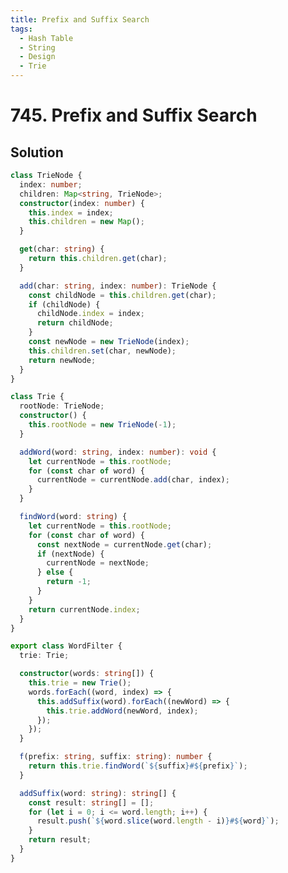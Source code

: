 ```yaml
---
title: Prefix and Suffix Search
tags:
  - Hash Table
  - String
  - Design
  - Trie
---
```


# 745. Prefix and Suffix Search

<Badges>
  <LevelBadge level="hard" />
  <TopicBadge name="Hash Table" slug="hash-table" />
  <TopicBadge name="String" slug="string" />
  <TopicBadge name="Design" slug="design" />
  <TopicBadge name="Trie" slug="trie" />
</Badges>

## Solution

```typescript filename="solution.ts" copy
class TrieNode {
  index: number;
  children: Map<string, TrieNode>;
  constructor(index: number) {
    this.index = index;
    this.children = new Map();
  }

  get(char: string) {
    return this.children.get(char);
  }

  add(char: string, index: number): TrieNode {
    const childNode = this.children.get(char);
    if (childNode) {
      childNode.index = index;
      return childNode;
    }
    const newNode = new TrieNode(index);
    this.children.set(char, newNode);
    return newNode;
  }
}

class Trie {
  rootNode: TrieNode;
  constructor() {
    this.rootNode = new TrieNode(-1);
  }

  addWord(word: string, index: number): void {
    let currentNode = this.rootNode;
    for (const char of word) {
      currentNode = currentNode.add(char, index);
    }
  }

  findWord(word: string) {
    let currentNode = this.rootNode;
    for (const char of word) {
      const nextNode = currentNode.get(char);
      if (nextNode) {
        currentNode = nextNode;
      } else {
        return -1;
      }
    }
    return currentNode.index;
  }
}

export class WordFilter {
  trie: Trie;

  constructor(words: string[]) {
    this.trie = new Trie();
    words.forEach((word, index) => {
      this.addSuffix(word).forEach((newWord) => {
        this.trie.addWord(newWord, index);
      });
    });
  }

  f(prefix: string, suffix: string): number {
    return this.trie.findWord(`${suffix}#${prefix}`);
  }

  addSuffix(word: string): string[] {
    const result: string[] = [];
    for (let i = 0; i <= word.length; i++) {
      result.push(`${word.slice(word.length - i)}#${word}`);
    }
    return result;
  }
}
```

<ProblemLink
  codingSite="leetcode"
  href="https://leetcode.com/problems/prefix-and-suffix-search/"
  title="Prefix and Suffix Search"
/>
